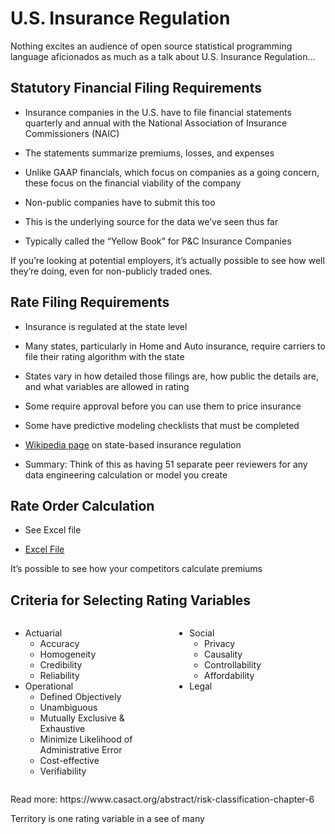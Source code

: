 # U.S. Insurance Regulation {background-color="#A1D6F4"}

::: {.notes}

Nothing excites an audience of open source statistical programming language aficionados as much as a talk about U.S. Insurance Regulation...
:::
## Statutory Financial Filing Requirements {background-color="#A1D6F4"}

::: {.incremental}
- Insurance companies in the U.S. have to file financial statements quarterly and annual with the National Association of Insurance Commissioners (NAIC)

- The statements summarize premiums, losses, and expenses

- Unlike GAAP financials, which focus on companies as a going concern, these focus on the financial viability of the company

- Non-public companies have to submit this too


- This is the underlying source for the data we've seen thus far

- Typically called the "Yellow Book" for P&C Insurance Companies

:::

::: {.notes}
If you're looking at potential employers, it's actually possible to see how well they're doing, even for non-publicly traded ones.

:::

## Rate Filing Requirements {background-color="#A1D6F4"}

::: {.incremental}
- Insurance is regulated at the state level

- Many states, particularly in Home and Auto insurance, require carriers to file their rating algorithm with the state

- States vary in how detailed those filings are, how public the details are, and what variables are allowed in rating

- Some require approval before you can use them to price insurance

- Some have predictive modeling checklists that must be completed

- [Wikipedia page](https://en.wikipedia.org/wiki/Insurance_regulatory_law#State-based_insurance_regulation) on state-based insurance regulation

- Summary: Think of this as having 51 separate peer reviewers for any data engineering calculation or model you create

:::

## Rate Order Calculation {background-color="#A1D6F4"}

- See Excel file

- [Excel File](../references_public/allstate_roc.xlsx)

::: {.notes}

It's possible to see how your competitors calculate premiums 

:::

## Criteria for Selecting Rating Variables {background-color="#A1D6F4"}

::: columns

::: {.column width="50%"}

- Actuarial
  - Accuracy
  - Homogeneity
  - Credibility
  - Reliability
- Operational
  - Defined Objectively
  - Unambiguous
  - Mutually Exclusive & Exhaustive
  - Minimize Likelihood of Administrative Error
  - Cost-effective
  - Verifiability

:::

::: {.column width="50%"}

- Social
  - Privacy
  - Causality
  - Controllability
  - Affordability
- Legal

:::
:::

Read more: https://www.casact.org/abstract/risk-classification-chapter-6

::: {.notes}
Territory is one rating variable in a see of many

:::

